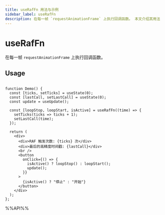 ```yaml
---
title: useRafFn 用法与示例
sidebar_label: useRafFn
description: 在每一帧 `requestAnimationFrame` 上执行回调函数。 本文介绍其用法、最佳实践与代码示例。适用于 React 开发中需要处理副作用的场景。
---
```

# useRafFn

在每一帧 `requestAnimationFrame` 上执行回调函数。

## Usage

```tsx live

function Demo() {
  const [ticks, setTicks] = useState(0);
  const [lastCall, setLastCall] = useState(0);
  const update = useUpdate();

  const [loopStop, loopStart, isActive] = useRafFn((time) => {
    setTicks(ticks => ticks + 1);
    setLastCall(time);
  });

  return (
    <div>
      <div>RAF 触发次数: {ticks} 次</div>
      <div>最后的高精度时间戳: {lastCall}</div>
      <br />
      <button
        onClick={() => {
          isActive() ? loopStop() : loopStart();
          update();
        }}
      >
        {isActive() ? "停止" : "开始"}
      </button>
    </div>
  );
};

```

%%API%%
